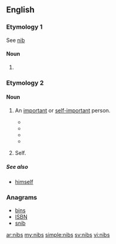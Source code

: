 ==English==

===Etymology 1===
See [[nib]]

====Noun====
{{head|en|plural}}

# {{plural of|nib|lang=en}}

===Etymology 2===
{{etystub|en}}

====Noun====
{{en-noun|nibs}}

# {{context|slang|UK|lang=en}} An [[important]] or [[self-important]] person.
#* {{quote-journal|journal=The Century‎|title=The Secret|author=Robert Nichols|page=734|year=1919|passage=Vera, you are a gleam of brilliant modernity in our dim old cave of antiques — and their '''nibs''', our ancestors." Peter waved disrespectfully to the portrait}}
#* {{quote-book|title=Banner bearers: tales of the suffrage campaigns‎|page=345|author=Oreola Williams Haskell|coauthors=Ida Husted Harper|year=1920|passage=Betsey Reed, Her '''Nibs''', was just as witty and quaint as usual, sitting in state in her wheel chair and dominating everything and everybody.}}
#* {{quote-news|title=OFFSTAGE|work=Chicago Tribune|date=Jun 5|year=1983|passage=You may also know that, during intermission, Paul and Linda were summoned to a room behind the royal box for a private chat with her '''nibs'''.}}
#* {{quote-book|title=A game with dice‎|page=59|author=Michael Arnold|year=2004|passage="Your '''Nibs'''," I panted, "I am sent by the machine gunner man to tell you that ... "Please don't call me Your '''Nibs''', and knock before you come in next time,}}
# {{context|slang|UK|dated|19th Century|lang=en}} Self.

=====See also=====
* [[himself]]

===Anagrams===
* [[bins#English|bins]] 
* [[ISBN#English|ISBN]]
* [[snib#English|snib]]

[[ar:nibs]]
[[my:nibs]]
[[simple:nibs]]
[[sv:nibs]]
[[vi:nibs]]